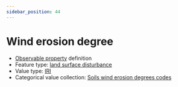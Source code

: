 ```yaml
---
sidebar_position: 44
---
```



# Wind erosion degree

- [Observable property](/viewers/dawe-vocabs?uri=https://linked.data.gov.au/def/test/dawe-cv/9dc64e42-c670-4682-8314-fcb35e3d74f4) definition
- Feature type: [land surface disturbance](http://linked.data.gov.au/def/tern-cv/7e256d28-e686-4b6a-b64a-ac1b1a8f164d)
- Value type: [IRI](https://w3id.org/tern/ontologies/tern/IRI)
- Categorical value collection: [Soils wind erosion degrees codes](/viewers/dawe-vocabs?uri=https://linked.data.gov.au/def/test/dawe-cv/5c1ef6e3-2da4-4fb2-be2c-3e92a93fe545)

<Example protocolModule="plot-soil-description" observableProperty="https://linked.data.gov.au/def/test/dawe-cv/9dc64e42-c670-4682-8314-fcb35e3d74f4" />
